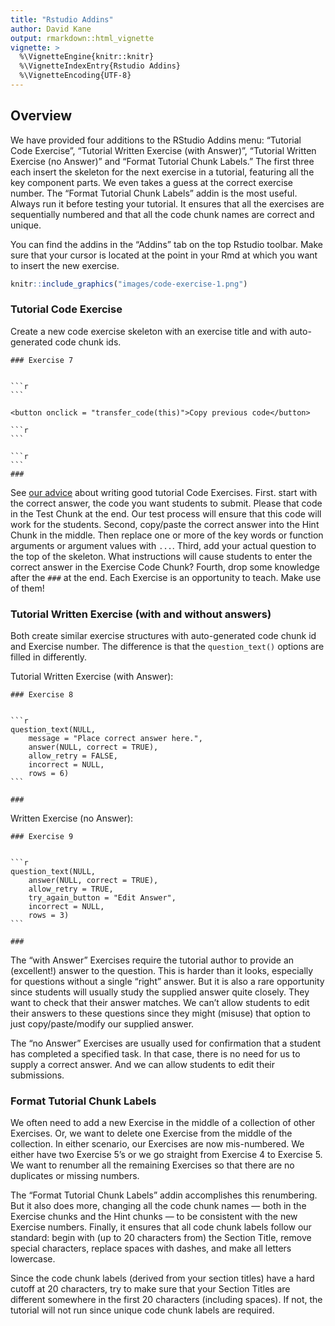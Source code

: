 ```yaml
---
title: "Rstudio Addins"
author: David Kane
output: rmarkdown::html_vignette
vignette: >
  %\VignetteEngine{knitr::knitr}
  %\VignetteIndexEntry{Rstudio Addins}
  %\VignetteEncoding{UTF-8}
---
```




## Overview

We have provided four additions to the RStudio Addins menu: "Tutorial Code Exercise", "Tutorial Written Exercise (with Answer)", "Tutorial Written Exercise (no Answer)" and "Format Tutorial Chunk Labels." The first three each insert the skeleton for the next exercise in a tutorial, featuring all the key component parts. We even takes a guess at the correct exercise number.  The "Format Tutorial Chunk Labels" addin is the most useful. Always run it before testing your tutorial. It ensures that all the exercises are sequentially numbered and that all the code chunk names are correct and unique.

You can find the addins in the "Addins" tab on the top Rstudio toolbar. Make sure that your cursor is located at the point in your Rmd at which you want to insert the new exercise. 

```r
knitr::include_graphics("images/code-exercise-1.png")
```

### Tutorial Code Exercise

Create a new code exercise skeleton with an exercise title and with auto-generated code chunk ids.


````verbatim
### Exercise 7


```r

```

<button onclick = "transfer_code(this)">Copy previous code</button>

```r

```

```r

```
###
````

See [our advice](https://ppbds.github.io/tutorial.helpers/articles/instructions.html#exercises) about writing good tutorial Code Exercises. First. start with the correct answer, the code you want students to submit. Please that code in the Test Chunk at the end. Our test process will ensure that this code will work for the students. Second, copy/paste the correct answer into the Hint Chunk in the middle. Then replace one or more of the key words or function arguments or argument values with `...`. Third, add your actual question to the top of the skeleton. What instructions will cause students to enter the correct answer in the Exercise Code Chunk? Fourth, drop some knowledge after the `###` at the end. Each Exercise is an opportunity to teach. Make use of them!


### Tutorial Written Exercise (with and without answers)

Both create similar exercise structures with auto-generated code chunk id and Exercise number. The difference is that the `question_text()` options are filled in differently.

Tutorial Written Exercise (with Answer):

````verbatim
### Exercise 8


```r
question_text(NULL,
	message = "Place correct answer here.",
	answer(NULL, correct = TRUE),
	allow_retry = FALSE,
	incorrect = NULL,
	rows = 6)
```

###
````

Written Exercise (no Answer):

````verbatim
### Exercise 9


```r
question_text(NULL,
	answer(NULL, correct = TRUE),
	allow_retry = TRUE,
	try_again_button = "Edit Answer",
	incorrect = NULL,
	rows = 3)
```

###
````

The "with Answer" Exercises require the tutorial author to provide an (excellent!) answer to the question. This is harder than it looks, especially for questions without a single "right" answer. But it is also a rare opportunity since students will usually study the supplied answer quite closely. They want to check that their answer matches. We can't allow students to edit their answers to these questions since they might (misuse) that option to just copy/paste/modify our supplied answer.

The "no Answer" Exercises are usually used for confirmation that a student has completed a specified task. In that case, there is no need for us to supply a correct answer. And we can allow students to edit their submissions.

### Format Tutorial Chunk Labels

We often need to add a new Exercise in the middle of a collection of other Exercises. Or, we want to delete one Exercise from the middle of the collection. In either scenario, our Exercises are now mis-numbered. We either have two Exercise 5's or we go straight from Exercise 4 to Exercise 5. We want to renumber all the remaining Exercises so that there are no duplicates or missing numbers.

The "Format Tutorial Chunk Labels" addin accomplishes this renumbering. But it also does more, changing all the code chunk names --- both in the Exercise chunks and the Hint chunks --- to be consistent with the new Exercise numbers. Finally, it ensures that all code chunk labels follow our standard: begin with (up to 20 characters from) the Section Title, remove special characters, replace spaces with dashes, and make all letters lowercase.

Since the code chunk labels (derived from your section titles) have a hard cutoff at 20 characters, try to make sure that your Section Titles are different somewhere in the first 20 characters (including spaces). If not, the tutorial will not run since unique code chunk labels are required.




